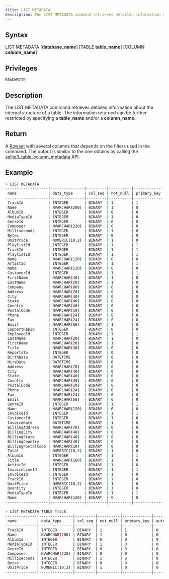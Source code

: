```yaml
---
title: LIST METADATA
description: The LIST METADATA command retrieves detailed information about the internal structure of a table
---
```


## Syntax

LIST METADATA [**database_name**] [TABLE **table_name**] [COLUMN **column_name**]

## Privileges

```
READWRITE
```

## Description

The LIST METADATA command retrieves detailed information about the internal structure of a table. The information returned can be further restricted by specifying a **table_name** and/or a **column_name**.

## Return

A [Rowset](https://github.com/sqlitecloud/sdk/blob/master/PROTOCOL.md) with several columns that depends on the filters used in the command. The output is similar to the one obtains by calling the [sqlite3_table_column_metadata](https://www.sqlite.org/c3ref/table_column_metadata.html) API.

## Example

```bash
> LIST METADATA
-------------------|---------------|---------|----------|-------------|----------|---------------|---------------|
 name              | data_type     | col_seq | not_null | primary_key | auto_inc | tablename     | affinity_type |
-------------------|---------------|---------|----------|-------------|----------|---------------|---------------|
 TrackId           | INTEGER       | BINARY  | 1        | 1           | 0        | Track         | 1             |
 Name              | NVARCHAR(200) | BINARY  | 1        | 0           | 0        | Track         | 3             |
 AlbumId           | INTEGER       | BINARY  | 0        | 0           | 0        | Track         | 1             |
 MediaTypeId       | INTEGER       | BINARY  | 1        | 0           | 0        | Track         | 1             |
 GenreId           | INTEGER       | BINARY  | 0        | 0           | 0        | Track         | 1             |
 Composer          | NVARCHAR(220) | BINARY  | 0        | 0           | 0        | Track         | 3             |
 Milliseconds      | INTEGER       | BINARY  | 1        | 0           | 0        | Track         | 1             |
 Bytes             | INTEGER       | BINARY  | 0        | 0           | 0        | Track         | 1             |
 UnitPrice         | NUMERIC(10,2) | BINARY  | 1        | 0           | 0        | Track         | 3             |
 PlaylistId        | INTEGER       | BINARY  | 1        | 1           | 0        | PlaylistTrack | 1             |
 TrackId           | INTEGER       | BINARY  | 1        | 1           | 0        | PlaylistTrack | 1             |
 PlaylistId        | INTEGER       | BINARY  | 1        | 1           | 0        | Playlist      | 1             |
 Name              | NVARCHAR(120) | BINARY  | 0        | 0           | 0        | Playlist      | 3             |
 ArtistId          | INTEGER       | BINARY  | 1        | 1           | 0        | Artist        | 1             |
 Name              | NVARCHAR(120) | BINARY  | 0        | 0           | 0        | Artist        | 3             |
 CustomerId        | INTEGER       | BINARY  | 1        | 1           | 0        | Customer      | 1             |
 FirstName         | NVARCHAR(40)  | BINARY  | 1        | 0           | 0        | Customer      | 3             |
 LastName          | NVARCHAR(20)  | BINARY  | 1        | 0           | 0        | Customer      | 3             |
 Company           | NVARCHAR(80)  | BINARY  | 0        | 0           | 0        | Customer      | 3             |
 Address           | NVARCHAR(70)  | BINARY  | 0        | 0           | 0        | Customer      | 3             |
 City              | NVARCHAR(40)  | BINARY  | 0        | 0           | 0        | Customer      | 3             |
 State             | NVARCHAR(40)  | BINARY  | 0        | 0           | 0        | Customer      | 3             |
 Country           | NVARCHAR(40)  | BINARY  | 0        | 0           | 0        | Customer      | 3             |
 PostalCode        | NVARCHAR(10)  | BINARY  | 0        | 0           | 0        | Customer      | 3             |
 Phone             | NVARCHAR(24)  | BINARY  | 0        | 0           | 0        | Customer      | 3             |
 Fax               | NVARCHAR(24)  | BINARY  | 0        | 0           | 0        | Customer      | 3             |
 Email             | NVARCHAR(60)  | BINARY  | 1        | 0           | 0        | Customer      | 3             |
 SupportRepId      | INTEGER       | BINARY  | 0        | 0           | 0        | Customer      | 1             |
 EmployeeId        | INTEGER       | BINARY  | 1        | 1           | 0        | Employee      | 1             |
 LastName          | NVARCHAR(20)  | BINARY  | 1        | 0           | 0        | Employee      | 3             |
 FirstName         | NVARCHAR(20)  | BINARY  | 1        | 0           | 0        | Employee      | 3             |
 Title             | NVARCHAR(30)  | BINARY  | 0        | 0           | 0        | Employee      | 3             |
 ReportsTo         | INTEGER       | BINARY  | 0        | 0           | 0        | Employee      | 1             |
 BirthDate         | DATETIME      | BINARY  | 0        | 0           | 0        | Employee      | 3             |
 HireDate          | DATETIME      | BINARY  | 0        | 0           | 0        | Employee      | 3             |
 Address           | NVARCHAR(70)  | BINARY  | 0        | 0           | 0        | Employee      | 3             |
 City              | NVARCHAR(40)  | BINARY  | 0        | 0           | 0        | Employee      | 3             |
 State             | NVARCHAR(40)  | BINARY  | 0        | 0           | 0        | Employee      | 3             |
 Country           | NVARCHAR(40)  | BINARY  | 0        | 0           | 0        | Employee      | 3             |
 PostalCode        | NVARCHAR(10)  | BINARY  | 0        | 0           | 0        | Employee      | 3             |
 Phone             | NVARCHAR(24)  | BINARY  | 0        | 0           | 0        | Employee      | 3             |
 Fax               | NVARCHAR(24)  | BINARY  | 0        | 0           | 0        | Employee      | 3             |
 Email             | NVARCHAR(60)  | BINARY  | 0        | 0           | 0        | Employee      | 3             |
 GenreId           | INTEGER       | BINARY  | 1        | 1           | 0        | Genre         | 1             |
 Name              | NVARCHAR(120) | BINARY  | 0        | 0           | 0        | Genre         | 3             |
 InvoiceId         | INTEGER       | BINARY  | 1        | 1           | 0        | Invoice       | 1             |
 CustomerId        | INTEGER       | BINARY  | 1        | 0           | 0        | Invoice       | 1             |
 InvoiceDate       | DATETIME      | BINARY  | 1        | 0           | 0        | Invoice       | 3             |
 BillingAddress    | NVARCHAR(70)  | BINARY  | 0        | 0           | 0        | Invoice       | 3             |
 BillingCity       | NVARCHAR(40)  | BINARY  | 0        | 0           | 0        | Invoice       | 3             |
 BillingState      | NVARCHAR(40)  | BINARY  | 0        | 0           | 0        | Invoice       | 3             |
 BillingCountry    | NVARCHAR(40)  | BINARY  | 0        | 0           | 0        | Invoice       | 3             |
 BillingPostalCode | NVARCHAR(10)  | BINARY  | 0        | 0           | 0        | Invoice       | 3             |
 Total             | NUMERIC(10,2) | BINARY  | 1        | 0           | 0        | Invoice       | 3             |
 AlbumId           | INTEGER       | BINARY  | 1        | 1           | 0        | Album         | 1             |
 Title             | NVARCHAR(160) | BINARY  | 1        | 0           | 0        | Album         | 3             |
 ArtistId          | INTEGER       | BINARY  | 1        | 0           | 0        | Album         | 1             |
 InvoiceLineId     | INTEGER       | BINARY  | 1        | 1           | 0        | InvoiceLine   | 1             |
 InvoiceId         | INTEGER       | BINARY  | 1        | 0           | 0        | InvoiceLine   | 1             |
 TrackId           | INTEGER       | BINARY  | 1        | 0           | 0        | InvoiceLine   | 1             |
 UnitPrice         | NUMERIC(10,2) | BINARY  | 1        | 0           | 0        | InvoiceLine   | 3             |
 Quantity          | INTEGER       | BINARY  | 1        | 0           | 0        | InvoiceLine   | 1             |
 MediaTypeId       | INTEGER       | BINARY  | 1        | 1           | 0        | MediaType     | 1             |
 Name              | NVARCHAR(120) | BINARY  | 0        | 0           | 0        | MediaType     | 3             |
-------------------|---------------|---------|----------|-------------|----------|---------------|---------------|

> LIST METADATA TABLE Track
--------------|---------------|---------|----------|-------------|----------|
 name         | data_type     | col_seq | not_null | primary_key | auto_inc |
--------------|---------------|---------|----------|-------------|----------|
 TrackId      | INTEGER       | BINARY  | 1        | 1           | 0        |
 Name         | NVARCHAR(200) | BINARY  | 1        | 0           | 0        |
 AlbumId      | INTEGER       | BINARY  | 0        | 0           | 0        |
 MediaTypeId  | INTEGER       | BINARY  | 1        | 0           | 0        |
 GenreId      | INTEGER       | BINARY  | 0        | 0           | 0        |
 Composer     | NVARCHAR(220) | BINARY  | 0        | 0           | 0        |
 Milliseconds | INTEGER       | BINARY  | 1        | 0           | 0        |
 Bytes        | INTEGER       | BINARY  | 0        | 0           | 0        |
 UnitPrice    | NUMERIC(10,2) | BINARY  | 1        | 0           | 0        |
--------------|---------------|---------|----------|-------------|----------|
```
